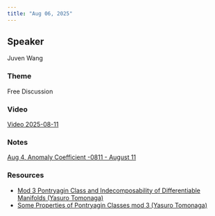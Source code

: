 ```yaml
---
title: "Aug 06, 2025"
---
```


## Speaker
Juven Wang

### Theme
Free Discussion

### Video
[Video 2025-08-11](https://drive.google.com/file/d/1NFnZbYEo7IpGF0uRXJllhkxX-NfRJYCf/view?usp=sharing)

### Notes
[Aug 4, Anomaly Coefficient -0811 - August 11](https://drive.google.com/file/d/1adyEFCd_Z3pUSnpovKfB9soe7MdADPef/view?usp=sharing)

### Resources
- [Mod 3 Pontryagin Class and Indecomposability of Differentiable Manifolds (Yasuro Tomonaga)](https://drive.google.com/file/d/1TIjuQc9icn0EcGdPoHqRqtSNz9OZTpUA/view?usp=sharing)
- [Some Properties of Pontryagin Classes mod 3 (Yasuro Tomonaga)](https://drive.google.com/file/d/1zZlN-IjrSZs5__qWIAFGuKdPUdmskwSj/view?usp=sharing)